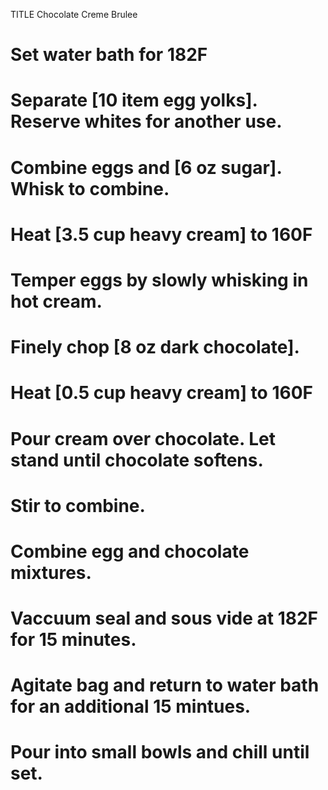 TITLE Chocolate Creme Brulee

# Set water bath for 182F
# Separate [10 item egg yolks]. Reserve whites for another use.
# Combine eggs and [6 oz sugar]. Whisk to combine.
# Heat [3.5 cup heavy cream] to 160F
# Temper eggs by slowly whisking in hot cream.
# Finely chop [8 oz dark chocolate].
# Heat [0.5 cup heavy cream] to 160F
# Pour cream over chocolate. Let stand until chocolate softens.
# Stir to combine.
# Combine egg and chocolate mixtures.
# Vaccuum seal and sous vide at 182F for 15 minutes.
# Agitate bag and return to water bath for an additional 15 mintues.
# Pour into small bowls and chill until set.
